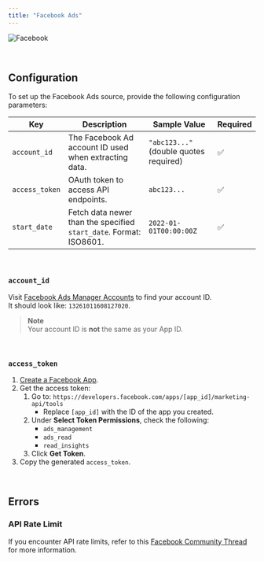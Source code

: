 ```yaml
---
title: "Facebook Ads"
---
```


![Facebook](https://upload.wikimedia.org/wikipedia/commons/thumb/8/89/Facebook_Logo_%282019%29.svg/2560px-Facebook_Logo_%282019%29.svg.png)

<br/>

## Configuration

To set up the Facebook Ads source, provide the following configuration parameters:

| Key             | Description                                                          | Sample Value                | Required |
| --------------- | -------------------------------------------------------------------- | ---------------------------- | -------- |
| `account_id`    | The Facebook Ad account ID used when extracting data.                | `"abc123..."` (double quotes required) | ✅       |
| `access_token`  | OAuth token to access API endpoints.                                 | `abc123...`                  | ✅       |
| `start_date`    | Fetch data newer than the specified `start_date`. Format: ISO8601.   | `2022-01-01T00:00:00Z`        | ✅       |

<br/>

### `account_id`

Visit [Facebook Ads Manager Accounts](https://www.facebook.com/adsmanager/manage/accounts) to find your account ID.  
It should look like: `13261011608127020`.

> **Note**  
> Your account ID is **not** the same as your App ID.

<br/>

### `access_token`

1. [Create a Facebook App](https://developers.facebook.com/docs/development/create-an-app/).
2. Get the access token:
   1. Go to: `https://developers.facebook.com/apps/[app_id]/marketing-api/tools`
      - Replace `[app_id]` with the ID of the app you created.
   2. Under **Select Token Permissions**, check the following:
      - `ads_management`
      - `ads_read`
      - `read_insights`
   3. Click **Get Token**.
3. Copy the generated `access_token`.

<br/>

## Errors

### API Rate Limit

If you encounter API rate limits, refer to this [Facebook Community Thread](https://developers.facebook.com/community/threads/158172292247085/) for more information.

<br/>
